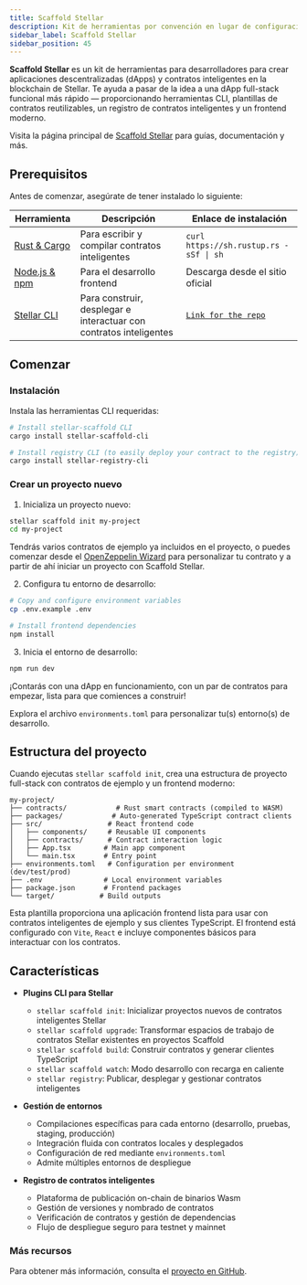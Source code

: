 ```yaml
---
title: Scaffold Stellar
description: Kit de herramientas por convención en lugar de configuración para el desarrollo de contratos inteligentes en Stellar
sidebar_label: Scaffold Stellar
sidebar_position: 45
---
```


**Scaffold Stellar** es un kit de herramientas para desarrolladores para crear aplicaciones descentralizadas (dApps) y contratos inteligentes en la blockchain de Stellar. Te ayuda a pasar de la idea a una dApp full-stack funcional más rápido — proporcionando herramientas CLI, plantillas de contratos reutilizables, un registro de contratos inteligentes y un frontend moderno.

Visita la página principal de [Scaffold Stellar](https://scaffoldstellar.com) para guías, documentación y más.

## Prerequisitos

Antes de comenzar, asegúrate de tener instalado lo siguiente:

| Herramienta                                             | Descripción                                                        | Enlace de instalación                                         |
| ------------------------------------------------------- | ------------------------------------------------------------------ | ------------------------------------------------------------- |
| [Rust & Cargo](https://www.rust-lang.org/tools/install) | Para escribir y compilar contratos inteligentes                    | `curl https://sh.rustup.rs -sSf \| sh`                        |
| [Node.js & npm](https://nodejs.org/)                    | Para el desarrollo frontend                                        | Descarga desde el sitio oficial                               |
| [Stellar CLI](https://github.com/stellar/stellar-cli)   | Para construir, desplegar e interactuar con contratos inteligentes | [`Link for the repo`](https://github.com/stellar/stellar-cli) |

## Comenzar

### Instalación

Instala las herramientas CLI requeridas:

```bash
# Install stellar-scaffold CLI
cargo install stellar-scaffold-cli

# Install registry CLI (to easily deploy your contract to the registry)
cargo install stellar-registry-cli
```

### Crear un proyecto nuevo

1. Inicializa un proyecto nuevo:

```bash
stellar scaffold init my-project
cd my-project
```

Tendrás varios contratos de ejemplo ya incluidos en el proyecto, o puedes comenzar desde el [OpenZeppelin Wizard](./openzeppelin-contracts) para personalizar tu contrato y a partir de ahí iniciar un proyecto con Scaffold Stellar.

2. Configura tu entorno de desarrollo:

```bash
# Copy and configure environment variables
cp .env.example .env

# Install frontend dependencies
npm install
```

3. Inicia el entorno de desarrollo:

```bash
npm run dev
```

¡Contarás con una dApp en funcionamiento, con un par de contratos para empezar, lista para que comiences a construir!

Explora el archivo `environments.toml` para personalizar tu(s) entorno(s) de desarrollo.

## Estructura del proyecto

Cuando ejecutas `stellar scaffold init`, crea una estructura de proyecto full-stack con contratos de ejemplo y un frontend moderno:

```
my-project/
├── contracts/            # Rust smart contracts (compiled to WASM)
├── packages/            # Auto-generated TypeScript contract clients
├── src/                # React frontend code
│   ├── components/     # Reusable UI components
│   ├── contracts/      # Contract interaction logic
│   ├── App.tsx        # Main app component
│   └── main.tsx       # Entry point
├── environments.toml   # Configuration per environment (dev/test/prod)
├── .env               # Local environment variables
├── package.json       # Frontend packages
└── target/           # Build outputs
```

Esta plantilla proporciona una aplicación frontend lista para usar con contratos inteligentes de ejemplo y sus clientes TypeScript. El frontend está configurado con `Vite`, `React` e incluye componentes básicos para interactuar con los contratos.

## Características

- **Plugins CLI para Stellar**
  - `stellar scaffold init`: Inicializar proyectos nuevos de contratos inteligentes Stellar
  - `stellar scaffold upgrade`: Transformar espacios de trabajo de contratos Stellar existentes en proyectos Scaffold
  - `stellar scaffold build`: Construir contratos y generar clientes TypeScript
  - `stellar scaffold watch`: Modo desarrollo con recarga en caliente
  - `stellar registry`: Publicar, desplegar y gestionar contratos inteligentes

- **Gestión de entornos**
  - Compilaciones específicas para cada entorno (desarrollo, pruebas, staging, producción)
  - Integración fluida con contratos locales y desplegados
  - Configuración de red mediante `environments.toml`
  - Admite múltiples entornos de despliegue

- **Registro de contratos inteligentes**
  - Plataforma de publicación on-chain de binarios Wasm
  - Gestión de versiones y nombrado de contratos
  - Verificación de contratos y gestión de dependencias
  - Flujo de despliegue seguro para testnet y mainnet

### Más recursos

Para obtener más información, consulta el [proyecto en GitHub](https://github.com/theahaco/scaffold-stellar).
